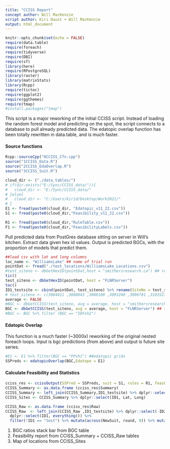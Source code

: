 ```yaml
---
title: "CCISS Report"
concept author: Will MacKenzie
script author: Kiri Daust + Will MacKenzie
output: html_document
---
```



```r
knitr::opts_chunk$set(echo = FALSE)
require(data.table)
require(foreach)
require(tidyverse)
require(DBI)
require(sf)
library(here)
require(RPostgreSQL)
library(raster)
library(matrixStats)
library(Rcpp)
require(tictoc)
require(ggplot2)
require(ggthemes)
require(tmap)
#install.packages("tmap")
```

This script is a major reworking of the initial CCISS script. Instead of loading the random forest model and predicting on the spot, the script connects to a database to pull already predicted data. The edatopic overlap function has been totally rewritten in data.table, and is much faster.

#### Source functions

```r
Rcpp::sourceCpp("0CCISS_Cfn.cpp")
source("1CCISS_Data.R")
source("2CCISS_EdaOverlap.R")
source("3CCISS_Suit.R")

cloud_dir <- ("./data_tables/")
# if(dir.exists("E:/Sync/CCISS_data/")){
#   cloud_dir <- "E:/Sync/CCISS_data/"
# }else{
#   cloud_dir <- "C:/Users/kirid/Desktop/Work2021/"
# }
E1 <- fread(paste0(cloud_dir, "Edatopic_v11_22.csv")) 
S1 <- fread(paste0(cloud_dir,"Feasibility_v11_22.csv"))

R1 <- fread(paste0(cloud_dir,"RuleTable.csv"))
F1 <- fread(paste0(cloud_dir,"FeasibilityLabels.csv"))

```

Pull predicted data from PostGres database sitting on server in Will's kitchen.
Extract data given hex id values. Output is predicted BGCs, with the proportion of models that predict them.


```r
##load csv with lat and long columns
loc_name <- "WilliamsLake" ## name of trial run
pointDat <- fread("./test_locations/WilliamsLake_Locations.csv")
#test_siteno <- dbGetHexID(pointDat,host = "smithersresearch.ca") ## returns hex number from location for testing
tic()
test_siteno <- dbGetHexID(pointDat, host = "FLNRServer")
toc()
ID1_testsite <- cbind(pointDat, test_siteno) %>% rename(SiteNo = test_siteno)
# test_siteno <- c(3084611 ,3088043 ,3088100 ,3093240 ,3096701 ,3103527 ,3103529 ,3103530 ,3105299 ,3115525) #hex numbers
average <- FALSE
#BGC <- dbGetCCISS(test_siteno, avg = average, host = "smithersresearch.ca") ## for remote access
BGC <- dbGetCCISS(test_siteno, avg = average, host = "FLNRServer") ## for Will
#BGC <- BGC %>% filter (BGC == "IDFxh2")


```

#### Edatopic Overlap

This function is a much faster (~3000x) reworking of the original nested foreach loops. Input is bgc predictions (from above) and output is future site series.

```r
#E1 <- E1 %>% filter(BGC == "PPxh1") ##edatopic grids
SSPreds <- edatopicOverlap(BGC,Edatope = E1)
```

#### Calculate Feasibility and Statistics

```r

cciss_res <- ccissOutput(SSPred = SSPreds, suit = S1, rules = R1, feasFlag = F1)
CCISS_Summary <- as.data.frame (cciss_res$Summary)
CCISS_Summary <- left_join(CCISS_Summary,ID1_testsite) %>% dplyr::select(ID1, everything())#%>% filter(!ID1 == "test")
CCISS_Sites <- CCISS_Summary %>% dplyr::select(ID1, Lat, Long)

CCISS_Raw <- as.data.frame (cciss_res$Raw)
CCISS_Raw  <- left_join(CCISS_Raw ,ID1_testsite) %>% dplyr::select(-ID2, -ModAgree, - SuitDiff, -Lat, -Long, -Elev) %>% 
  dplyr::select(ID1, everything()) %>% 
  filter(!ID1 == "test") %>% mutate(across(NewSuit, round, 0)) %>% mutate(across(c(`1`, `2`, `3`, X), round, 2))

```

1. BGC ratios stack bar from BGC table
2. Feasibility report from CCISS_Summary + CCISS_Raw tables
3. Map of locations from CCISS_Sites